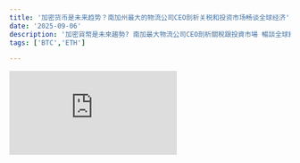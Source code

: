 ```yaml
---
title: '加密货币是未来趋势？南加州最大的物流公司CEO剖析关税和投资市场畅谈全球经济'
date: '2025-09-06'
description: '加密貨幣是未來趨勢? 南加最大物流公司CEO剖析關稅跟投資市場 暢談全球經濟現況'
tags: ['BTC','ETH']

---
```




<iframe
  src="https://www.youtube.com/embed/moE8bNqvLrQ?si=rveF5XiJtxW5yoQc"
  title="YouTube video player"
  frameBorder="0"
  allow="accelerometer; autoplay; clipboard-write; encrypted-media; gyroscope; picture-in-picture; web-share"
  referrerPolicy="strict-origin-when-cross-origin"
  allowFullScreen
  className="!w-full aspect-video"
 />


